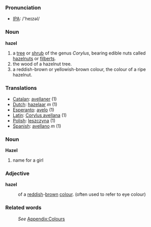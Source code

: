 === Pronunciation ===
*[[w:IPA|IPA]]: /'heɪzəl/

===Noun===
'''hazel'''
#a [[tree]] or [[shrub]] of the genus ''Corylus'', bearing edible nuts called [[hazelnut]]s or [[filbert]]s.
#the wood of a hazelnut tree.
#a reddish-brown or yellowish-brown colour, the colour of a ripe hazelnut.

===Translations===
*[[Catalan]]: [[avellaner]] (1)
*[[Dutch]]: [[hazelaar]] ''m'' (1)
*[[Esperanto]]: [[avelo]] (1)
*[[Latin]]: [[Corylus avellana]] (1)
*[[Polish]]: [[leszczyna]] (1)
*[[Spanish]]: [[avellano]] ''m'' (1)

===Noun===
'''Hazel'''
#name for a girl
===Adjective===
'''hazel'''
:of a [[red]]dish-[[brown]] [[colour]]. (often used to refer to eye colour)
===Related words===
:''See'' [[Wiktionary_Appendix:Colours|Appendix:Colours]]